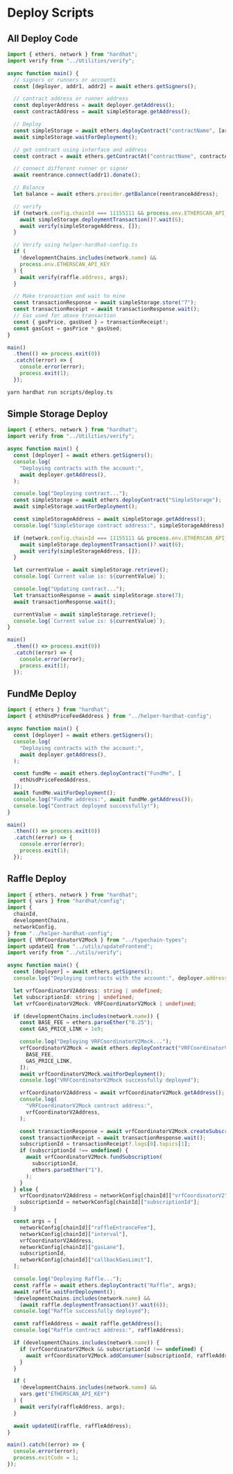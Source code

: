 # Deploy Scripts

## All Deploy Code

```ts filename="deploy.ts"
import { ethers, network } from "hardhat";
import verify from "../Utilities/verify";

async function main() {
  // signers or runners or accounts
  const [deployer, addr1, addr2] = await ethers.getSigners();

  // contract address or runner address
  const deployerAddress = await deployer.getAddress();
  const contractAddress = await simpleStorage.getAddress();

  // Deploy
  const simpleStorage = await ethers.deployContract("contractName", [args]);
  await simpleStorage.waitForDeployment();

  // get contract using interface and address
  const contract = await ethers.getContractAt("contractName", contractAddress);

  // connect different runner or signer
  await reentrance.connect(addr1).donate();

  // Balance
  let balance = await ethers.provider.getBalance(reentranceAddress);

  // verify
  if (network.config.chainId === 11155111 && process.env.ETHERSCAN_API_KEY) {
    await simpleStorage.deploymentTransaction()?.wait(6);
    await verify(simpleStorageAddress, []);
  }

  // Verify using helper-hardhat-config.ts
  if (
    !developmentChains.includes(network.name) &&
    process.env.ETHERSCAN_API_KEY
  ) {
    await verify(raffle.address, args);
  }

  // Make transaction and wait to mine
  const transactionResponse = await simpleStorage.store("7");
  const transactionReceipt = await transactionResponse.wait();
  // Gas used for above transaction
  const { gasPrice, gasUsed } = transactionReceipt!;
  const gasCost = gasPrice * gasUsed;
}

main()
  .then(() => process.exit(0))
  .catch((error) => {
    console.error(error);
    process.exit(1);
  });
```

```zsh
yarn hardhat run scripts/deploy.ts
```

## Simple Storage Deploy

```ts filename="deploy.ts"
import { ethers, network } from "hardhat";
import verify from "../Utilities/verify";

async function main() {
  const [deployer] = await ethers.getSigners();
  console.log(
    "Deploying contracts with the account:",
    await deployer.getAddress(),
  );

  console.log("Deploying contract...");
  const simpleStorage = await ethers.deployContract("SimpleStorage");
  await simpleStorage.waitForDeployment();

  const simpleStorageAddress = await simpleStorage.getAddress();
  console.log("SimpleStorage contract address:", simpleStorageAddress);

  if (network.config.chainId === 11155111 && process.env.ETHERSCAN_API_KEY) {
    await simpleStorage.deploymentTransaction()?.wait(6);
    await verify(simpleStorageAddress, []);
  }

  let currentValue = await simpleStorage.retrieve();
  console.log(`Current value is: ${currentValue}`);

  console.log("Updating contract...");
  let transactionResponse = await simpleStorage.store(7);
  await transactionResponse.wait();

  currentValue = await simpleStorage.retrieve();
  console.log(`Current value is: ${currentValue}`);
}

main()
  .then(() => process.exit(0))
  .catch((error) => {
    console.error(error);
    process.exit(1);
  });
```

## FundMe Deploy

```ts filename="deploy.ts"
import { ethers } from "hardhat";
import { ethUsdPriceFeedAddress } from "../helper-hardhat-config";

async function main() {
  const [deployer] = await ethers.getSigners();
  console.log(
    "Deploying contracts with the account:",
    await deployer.getAddress(),
  );

  const fundMe = await ethers.deployContract("FundMe", [
    ethUsdPriceFeedAddress,
  ]);
  await fundMe.waitForDeployment();
  console.log("FundMe address:", await fundMe.getAddress());
  console.log("Contract deployed successfully!");
}

main()
  .then(() => process.exit(0))
  .catch((error) => {
    console.error(error);
    process.exit(1);
  });
```

## Raffle Deploy

```ts filename="deploy.ts"
import { ethers, network } from "hardhat";
import { vars } from "hardhat/config";
import {
  chainId,
  developmentChains,
  networkConfig,
} from "../helper-hardhat-config";
import { VRFCoordinatorV2Mock } from "../typechain-types";
import updateUI from "../utils/updateFrontend";
import verify from "../utils/verify";

async function main() {
  const [deployer] = await ethers.getSigners();
  console.log("Deploying contracts with the account:", deployer.address);

  let vrfCoordinatorV2Address: string | undefined;
  let subscriptionId: string | undefined;
  let vrfCoordinatorV2Mock: VRFCoordinatorV2Mock | undefined;

  if (developmentChains.includes(network.name)) {
    const BASE_FEE = ethers.parseEther("0.25");
    const GAS_PRICE_LINK = 1e9;

    console.log("Deploying VRFCoordinatorV2Mock...");
    vrfCoordinatorV2Mock = await ethers.deployContract("VRFCoordinatorV2Mock", [
      BASE_FEE,
      GAS_PRICE_LINK,
    ]);
    await vrfCoordinatorV2Mock.waitForDeployment();
    console.log("VRFCoordinatorV2Mock successfully deployed");

    vrfCoordinatorV2Address = await vrfCoordinatorV2Mock.getAddress();
    console.log(
      "VRFCoordinatorV2Mock contract address:",
      vrfCoordinatorV2Address,
    );

    const transactionResponse = await vrfCoordinatorV2Mock.createSubscription();
    const transactionReceipt = await transactionResponse.wait();
    subscriptionId = transactionReceipt?.logs[0].topics[1];
    if (subscriptionId !== undefined) {
      await vrfCoordinatorV2Mock.fundSubscription(
        subscriptionId,
        ethers.parseEther("1"),
      );
    }
  } else {
    vrfCoordinatorV2Address = networkConfig[chainId]["vrfCoordinatorV2"];
    subscriptionId = networkConfig[chainId]["subscriptionId"];
  }

  const args = [
    networkConfig[chainId]["raffleEntranceFee"],
    networkConfig[chainId]["interval"],
    vrfCoordinatorV2Address,
    networkConfig[chainId]["gasLane"],
    subscriptionId,
    networkConfig[chainId]["callbackGasLimit"],
  ];

  console.log("Deploying Raffle...");
  const raffle = await ethers.deployContract("Raffle", args);
  await raffle.waitForDeployment();
  !developmentChains.includes(network.name) &&
    (await raffle.deploymentTransaction()?.wait(6));
  console.log("Raffle successfully deployed");

  const raffleAddress = await raffle.getAddress();
  console.log("Raffle contract address:", raffleAddress);

  if (developmentChains.includes(network.name)) {
    if (vrfCoordinatorV2Mock && subscriptionId !== undefined) {
      await vrfCoordinatorV2Mock.addConsumer(subscriptionId, raffleAddress);
    }
  }

  if (
    !developmentChains.includes(network.name) &&
    vars.get("ETHERSCAN_API_KEY")
  ) {
    await verify(raffleAddress, args);
  }

  await updateUI(raffle, raffleAddress);
}

main().catch((error) => {
  console.error(error);
  process.exitCode = 1;
});
```
